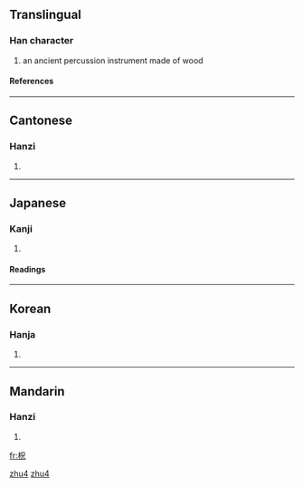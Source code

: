 ==Translingual==
===Han character===
{{Han char|rn=75|rad=木|as=05|sn=9|four=4691<sub>0</sub>|canj=木口竹山 (DRHU)}}
# an ancient percussion instrument made of wood
====References====
{{Han ref|kx=0521.090|dkj=14667|dj=0909.060|hdz=21183.060|uh=67F7|ud=26615|bh=CF4D|bd=53069}}

----
==Cantonese==
===Hanzi===
{{yue-hanzi|jyut=|y=juk1}}
# {{defn|Cantonese}}

----
==Japanese==
===Kanji===
{{ja-kanji|grade=|rs=木05}}
# {{defn|Japanese}} 
====Readings====
{{ja-readings|on=[[しゅく]] (shuku)|kun=}}

----
==Korean==
===Hanja===
{{ko-hanja|hangeul=축|eumhun=|rv=chuk|mr=ch'uk|y=chwuk}}
# {{defn|Korean}}

----
==Mandarin==
===Hanzi===
{{cmn-hanzi|pin=[[zhù]] (zhu4)|wg=chu<sup>4</sup>}}
# {{defn|Mandarin}}

[[fr:柷]]
[[Category:zh-cn:Musical instruments|zhu4]]
[[Category:zh-tw:Musical instruments|zhu4]]